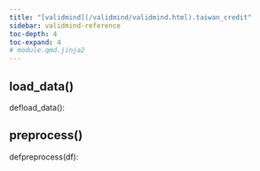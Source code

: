 ```yaml
---
title: "[validmind](/validmind/validmind.html).taiwan_credit"
sidebar: validmind-reference
toc-depth: 4
toc-expand: 4
# module.qmd.jinja2
---
```


<!-- function.qmd.jinja2 -->

## load_data[()]{.muted}

<!-- signatures.jinja2 -->

::: {.signature}

<span class="kw">def</span><span class="name">load_data</span>():

:::

<!-- function.qmd.jinja2 -->

## preprocess[()]{.muted}

<!-- signatures.jinja2 -->

::: {.signature}

<span class="kw">def</span><span class="name">preprocess</span>(<span class="param"><span class="n">df</span></span>):

:::
